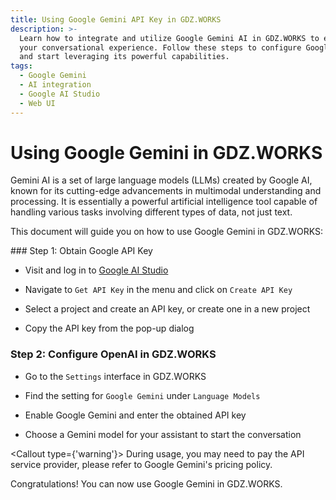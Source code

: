 ```yaml
---
title: Using Google Gemini API Key in GDZ.WORKS
description: >-
  Learn how to integrate and utilize Google Gemini AI in GDZ.WORKS to enhance
  your conversational experience. Follow these steps to configure Google Gemini
  and start leveraging its powerful capabilities.
tags:
  - Google Gemini
  - AI integration
  - Google AI Studio
  - Web UI
---
```


# Using Google Gemini in GDZ.WORKS

Gemini AI is a set of large language models (LLMs) created by Google AI, known for its cutting-edge advancements in multimodal understanding and processing. It is essentially a powerful artificial intelligence tool capable of handling various tasks involving different types of data, not just text.

This document will guide you on how to use Google Gemini in GDZ.WORKS:

<Steps>
  ### Step 1: Obtain Google API Key

  - Visit and log in to [Google AI Studio](https://aistudio.google.com/)

  - Navigate to `Get API Key` in the menu and click on `Create API Key`

  - Select a project and create an API key, or create one in a new project

  - Copy the API key from the pop-up dialog

  ### Step 2: Configure OpenAI in GDZ.WORKS

  - Go to the `Settings` interface in GDZ.WORKS

  - Find the setting for `Google Gemini` under `Language Models`

  - Enable Google Gemini and enter the obtained API key

  - Choose a Gemini model for your assistant to start the conversation

  <Callout type={'warning'}>
    During usage, you may need to pay the API service provider, please refer to Google Gemini's
    pricing policy.
  </Callout>
</Steps>

Congratulations! You can now use Google Gemini in GDZ.WORKS.
